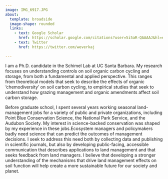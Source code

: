 ```yaml
---
image: IMG_6917.JPG
about:
  template: broadside
  image-shape: rounded
  links:
    - text: Google Scholar
      href: https://scholar.google.com/citations?user=5i5aR-QAAAAJ&hl=en&oi=ao
    - text: Twitter
      href: https://twitter.com/weverkaj

---
```


I am a Ph.D. candidate in the Schimel Lab at UC Santa Barbara. My research focuses on understanding controls on soil organic carbon cycling and storage, from both a fundamental and applied perspective. This ranges from theoretical models that seek to describe the effects of organic 'chemodiversity' on soil carbon cycling, to empirical studies that seek to understand how grazing management and organic amendments affect soil carbon storage.

Before graduate school, I spent several years working seasonal land-management jobs for a variety of public and private organizations, including Point Blue Conservation Science, the National Park Service, and the Audubon Society. My interest in science-backed conservation was shaped by my experience in these jobs.Ecosystem managers and policymakers badly need science that can predict the outcomes of management decisions. I seek to address this need both by collecting data and publishing in scientific journals, but also by developing public-facing, accessible communication that describes applications to land management and that seeks feedback from land managers. I believe that developing a stronger understanding of the mechanisms that drive land management effects on soil function will help create a more sustainable future for our society and planet.
